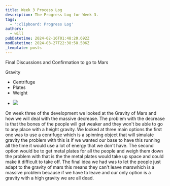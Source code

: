 ```yaml
---
title: Week 3 Process Log
description: The Progress Log for Week 3.
tags:
  - ':clipboard: Progress Log'
authors:
  - will
pubDatetime: 2024-02-16T01:48:20.692Z
modDatetime: 2024-03-27T22:38:58.506Z
_template: posts
---
```


Final Discussions and Confirmation to go to Mars

Gravity

* Centrifuge
* Plates
* Weight

<!---->

* ![](</assets/images/MAP OF GRAVITY.png>)

On week three of the development we looked at the Gravity of Mars and how we will deal with the massive decrease. The problem with the decrease is that the bones of the people will get weaker and they won't be able to go to any place with a height gravity. We looked at three main options the first one was to use a cenrifuge which is a spinning object that will simulate gravity the problem with this is if we wanted our base to have this running all the time it would use a lot of energy that we don't have. The second option would be to get metal plates for all the people and weigh them down the problem with that is the the metal plates would take up space and could make it difficult to take off. The final idea we had was to let the people just adapt to the gravity of mars this means they can't leave  marswhich is a massive problem because if we have to leave and our only option is a gravity with a high gravity we are all dead. 
